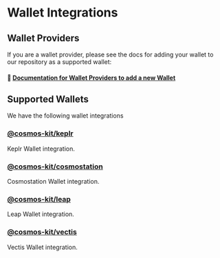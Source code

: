 # Wallet Integrations

## Wallet Providers

If you are a wallet provider, please see the docs for adding your wallet to our repository as a supported wallet:


#### 🔌 [Documentation for Wallet Providers to add a new Wallet](/integrating-wallets/adding-new-wallets)


## Supported Wallets

We have the following wallet integrations

### [@cosmos-kit/keplr](/integrating-wallets/keplr)

Keplr Wallet integration.

### [@cosmos-kit/cosmostation](/integrating-wallets/cosmostation)

Cosmostation Wallet integration.

### [@cosmos-kit/leap](/integrating-wallets/leap)

Leap Wallet integration.

### [@cosmos-kit/vectis](/integrating-wallets/vectis)

Vectis Wallet integration.
